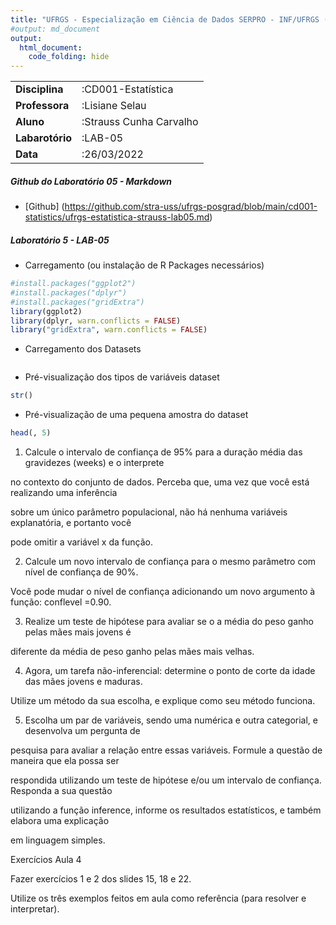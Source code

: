 ```yaml
---
title: "UFRGS - Especialização em Ciência de Dados SERPRO - INF/UFRGS (2022-2023)"
#output: md_document
output: 
  html_document:
    code_folding: hide
---
```


|                 |                         |
|-----------------|-------------------------|
| **Disciplina**  | :CD001-Estatística      |
| **Professora**  | :Lisiane Selau          |
| **Aluno**       | :Strauss Cunha Carvalho |
| **Labarotório** | :LAB-05                 |
| **Data**        | :26/03/2022             |

##### **Github do Laboratório 05 - Markdown**

-   [Github] (<https://github.com/stra-uss/ufrgs-posgrad/blob/main/cd001-statistics/ufrgs-estatistica-strauss-lab05.md>)

##### **Laboratório 5 - LAB-05**

-   Carregamento (ou instalação de R Packages necessários)

```r
#install.packages("ggplot2")
#install.packages("dplyr")
#install.packages("gridExtra")
library(ggplot2)
library(dplyr, warn.conflicts = FALSE)
library("gridExtra", warn.conflicts = FALSE)
```

-   Carregamento dos Datasets

```r

```

-   Pré-visualização dos tipos de variáveis dataset

```r
str()
```

-   Pré-visualização de uma pequena amostra do dataset

```r
head(, 5)
```

1. Calcule o intervalo de confiança de 95% para a duração média das gravidezes (weeks) e o interprete

no contexto do conjunto de dados. Perceba que, uma vez que você está realizando uma inferência

sobre um único parâmetro populacional, não há nenhuma variáveis explanatória, e portanto você

pode omitir a variável x da função.

2. Calcule um novo intervalo de confiança para o mesmo parâmetro com nível de confiança de 90%.

Você pode mudar o nível de confiança adicionando um novo argumento à função: conflevel =0.90.

3. Realize um teste de hipótese para avaliar se o a média do peso ganho pelas mães mais jovens é

diferente da média de peso ganho pelas mães mais velhas.

4. Agora, um tarefa não-inferencial: determine o ponto de corte da idade das mães jovens e maduras.

Utilize um método da sua escolha, e explique como seu método funciona.

5. Escolha um par de variáveis, sendo uma numérica e outra categorial, e desenvolva um pergunta de

pesquisa para avaliar a relação entre essas variáveis. Formule a questão de maneira que ela possa ser

respondida utilizando um teste de hipótese e/ou um intervalo de confiança. Responda a sua questão

utilizando a função inference, informe os resultados estatísticos, e também elabora uma explicação

em linguagem simples.




Exercícios Aula 4



Fazer exercícios 1 e 2 dos slides 15, 18 e 22.

Utilize os três exemplos feitos em aula como referência (para resolver e interpretar).